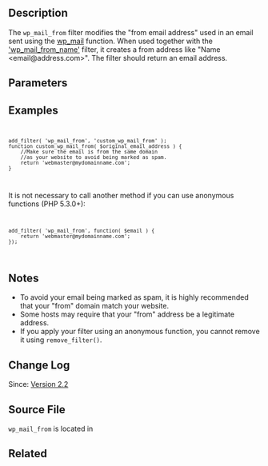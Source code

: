 == Description == 

The <code>wp_mail_from</code> filter modifies the "from email address" used in an email sent using the [[Function_Reference/wp_mail|wp_mail]] function. When used together with the [[Plugin_API/Filter_Reference/wp_mail_from_name|'wp_mail_from_name']] filter, it creates a from address like "Name <email@address.com>". The filter should return an email address.

== Parameters ==
{{Parameter|$from_email|string|The "from" email address}}

== Examples ==
<code><pre>
add_filter( 'wp_mail_from', 'custom_wp_mail_from' );
function custom_wp_mail_from( $original_email_address ) {
	//Make sure the email is from the same domain 
	//as your website to avoid being marked as spam.
	return 'webmaster@mydomainname.com';
}
</pre></code>

It is not necessary to call another method if you can use anonymous functions (PHP 5.3.0+):

<code><pre>
add_filter( 'wp_mail_from', function( $email ) {
	return 'webmaster@mydomainname.com';
});
</pre></code>

== Notes ==
* To avoid your email being marked as spam, it is highly recommended that your "from" domain match your website.  
* Some hosts may require that your "from" address be a legitimate address.
* If you apply your filter using an anonymous function, you cannot remove it using <code>remove_filter()</code>.

== Change Log ==

Since: [[Version 2.2]]

== Source File ==

<code>wp_mail_from</code> is located in {{Trac|wp-includes/pluggable.php}}

== Related ==
{{Email Tags}}